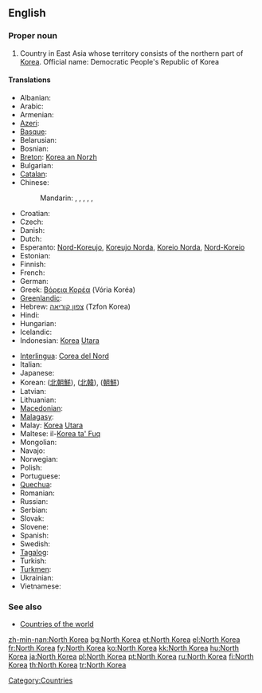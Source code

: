 ==English==
{{wikipedia}}

===Proper noun===
{{en-proper noun}}

# Country in East Asia whose territory consists of the northern part of [[Korea]]. Official name: Democratic People's Republic of Korea

====Translations====
{{trans-top|Democratic People's Republic of Korea}}
* Albanian: {{t|sq|Koreja e Veriut|xs=Albanian}}
* Arabic: {{t|ar|كوريا الشمالية|f|tr=Kuriya al-Shamalíyah}}
* Armenian: {{t-|hy|Հյուսիսային Կորեա|tr=Hyusisayin Korea}}
* [[Azeri]]: {{t|az|Şimali Koreya}}
* [[Basque]]: {{t|eu|Ipar Korea}}
* Belarusian: {{t|be|Паўночная Карэя|f|tr=Paŭnóčnaja Karéja|xs=Belarusian}}
* Bosnian: {{t-|bs|Sjeverna Koreja|f}}
* [[Breton]]: [[Korea an Norzh]]
* Bulgarian: {{t+|bg|Северна Корея|f|tr=Severna Koreya}}
* [[Catalan]]: {{t-|ca|Corea del Nord|f}}
* Chinese:
*: Mandarin: {{t-|cmn|北朝鮮|sc=Hani}},  {{t|cmn|北朝鲜|tr=Běi Cháoxiǎn|sc=Hani}},  {{t-|cmn|朝鮮|sc=Hani}},  {{t-|cmn|朝鲜|tr=Cháoxiǎn|sc=Hani}},  {{t|cmn|北韓|sc=Hani}},  {{t|cmn|北韩|tr=Běihán|sc=Hani}}
* Croatian: {{t+|hr|Sjeverna Koreja|f}}
* Czech: {{t-|cs|Severní Korea|f}}
* Danish: {{t-|da|Nordkorea}}
* Dutch: {{t+|nl|Noord-Korea}}
* Esperanto: [[Nord-Koreujo]], [[Koreujo Norda]], [[Koreio Norda]], [[Nord-Koreio]]
* Estonian: {{t|et|Põhja-Korea}}
* Finnish: {{t+|fi|Pohjois-Korea}}
* French: {{t+|fr|Corée du Nord|f}}
* German: {{t+|de|Nordkorea|n}}
* Greek: [[Βόρεια Κορέα]] (Vória Koréa) {{f}}
* [[Greenlandic]]: {{t-|kl|Korea Avannarleq|xs=Greenlandic}}
* Hebrew: [[צפון קוריאה]] (Tzfon Korea)
* Hindi: {{t|hi|उत्तर कोरिया|xs=Hindi}}
* Hungarian: {{t+|hu|Észak-Korea}}
* Icelandic: {{t|is|Norður-Kórea}}
* Indonesian: [[Korea]] [[Utara]]
{{trans-mid}}
* [[Interlingua]]: [[Corea del Nord]]
* Italian: {{t-|it|Corea del Nord|f}}
* Japanese: {{t+|ja|北朝鮮|tr=きたちょうせん, Kita-Chōsen}}
* Korean: {{t|ko|북조선|tr=Buk-joseon|sc=Hang}} ([[北朝鮮]]),  {{t+|ko|북한|tr=Buk-han|sc=Hang}} ([[北韓]]),  {{t+|ko|조선|tr=Joseon|sc=Hang}} ([[朝鮮]])
* Latvian: {{t|lv|Ziemeļkoreja}}
* Lithuanian: {{t|lt|Šiaurės Korėja}}
* [[Macedonian]]: {{t|mk|Северна Кореја|f|tr=Séverna Koréja}}
* [[Malagasy]]: {{t|mg|Korea Avaratra}}
* Malay: [[Korea]] [[Utara]]
* Maltese: il-[[Korea ta' Fuq]]
* Mongolian: {{t|mn|Хойд Солонгос|tr=Khoyd Solongos|sc=Cyrl|xs=Mongolian}}
* Navajo: {{tø|nv|Kolíya Bikéyah Náhookǫsjí Siʼánígíí}}
* Norwegian: {{t+|no|Nord-Korea}}
* Polish: {{t+|pl|Korea Północna|f}}
* Portuguese: {{t+|pt|Coreia do Norte|f}}
* [[Quechua]]: {{t+|qu|Chinchay Kuriya|xs=Quechua}}
* Romanian: {{t-|ro|Coreea de Nord|f}}
* Russian: {{t+|ru|Северная Корея|f|tr=Syevyernaya Koryeya}}
* Serbian: {{t|sr|Северна Кореја|tr=Severna Koreja|sc=Cyrl}}
* Slovak: {{t|sk|Severná Kórea}}
* Slovene: {{t|sl|Severna Koreja}}
* Spanish: {{t+|es|Corea del Norte|f}}
* Swedish: {{t+|sv|Nordkorea}}
* [[Tagalog]]: {{t|tl|Hilagang Korea}}
* Turkish: {{t+|tr|Kuzey Kore}}
* [[Turkmen]]: {{t|tk|Demirgazyk Koreýa}}
* Ukrainian: {{t|uk|Північна Корея|f|tr=Pivnichna Koreya|xs=Ukrainian}}
* Vietnamese: {{t|vi|Bắc Triều Tiên, Bắc Hàn}}
{{trans-bottom}}

===See also===
* [[Appendix:Countries of the world|Countries of the world]]

[[Category:Countries]]

[[zh-min-nan:North Korea]]
[[bg:North Korea]]
[[et:North Korea]]
[[el:North Korea]]
[[fr:North Korea]]
[[fy:North Korea]]
[[ko:North Korea]]
[[kk:North Korea]]
[[hu:North Korea]]
[[ja:North Korea]]
[[pl:North Korea]]
[[pt:North Korea]]
[[ru:North Korea]]
[[fi:North Korea]]
[[th:North Korea]]
[[tr:North Korea]]